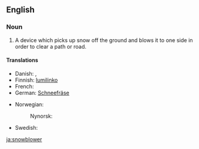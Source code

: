 ==English==

===Noun===
{{en-noun}}
# A device which picks up snow off the ground and blows it to one side in order to clear a path or road.

====Translations====
{{trans-top|a device for clearing a path or road of snow}}
* Danish: {{t|da|snekanon}}, {{t|da|sneslynge|c}}
* Finnish: [[lumilinko]]
* French: {{t+|fr|souffleuse|f}}
* German: [[Schneefräse]] {{f}}
{{trans-mid}}
* Norwegian: {{t-|no|snøfreser}}
*: Nynorsk: {{t|nn|snøfresar|m}}
* Swedish: {{t|sv|snöslunga|c}}
{{trans-bottom}}

[[ja:snowblower]]